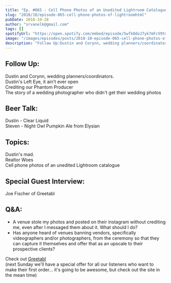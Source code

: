 ```yaml
---
title: "Ep. #065 - Cell Phone Photos of an Unedited Lightroom Catalogue with Joe Fischer of Greetabl"
slug: "2018/10/episode-065-cell-phone-photos-of-lightroomhtml"
pubDate: 2018-10-28
author: "srvanelk@gmail.com"
tags: []
spotifyUrl: "https://open.spotify.com/embed/episode/5wfkOdoJ7yk7mFcV9tmsfk?utm_source=generator"
image: "/images/episodes/posts/2018-10-episode-065-cell-phone-photos-of-lightroom/cellies.webp"
description: "Follow Up:Dustin and Corynn, wedding planners/coordinators.Dustin's Left Eye, it ain't ever openCrediting our Phantom ProducerThe story of a wedding photographer who didn't get their wedding photos"
---
```


## Follow Up:  
Dustin and Corynn, wedding planners/coordinators.  
Dustin's Left Eye, it ain't ever open  
Crediting our Phantom Producer  
The story of a wedding photographer who didn't get their wedding photos

## Beer Talk:  
Dustin - Clear Liquid  
Steven - Night Owl Pumpkin Ale from Elysian

## Topics:  
Dustin's mad.  
Realtor Woes  
Cell phone photos of an unedited Lightroom catalogue

## Special Guest Interview:  
Joe Fischer of Greetabl

## Q&A:
- A venue stole my photos and posted on their instagram without crediting me, even after I messaged them about it. What should I do?
- Has anyone heard of venues banning vendors, specifically videographers and/or photographers, from the ceremony so that they can capture it themselves and offer that as an upscale to their prospective clients?

Check out [Greetabl](https://greetabl.com/)  
(next Sunday we'll have a special offer for all our listeners who want to make their first order... it's going to be awesome, but check out the site in the mean time)
